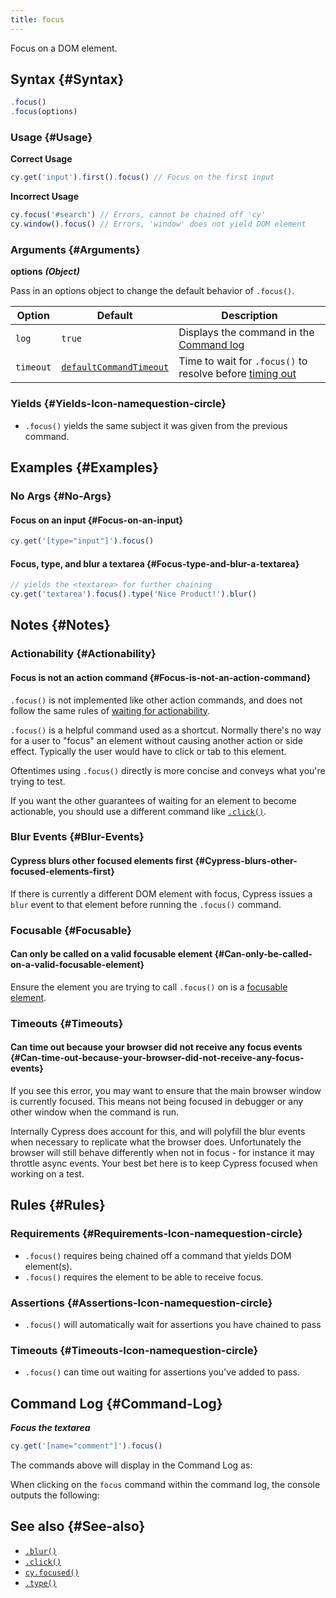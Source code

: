```yaml
---
title: focus
---
```


Focus on a DOM element.

## Syntax {#Syntax}

```javascript
.focus()
.focus(options)
```

### Usage {#Usage}

**<Icon name="check-circle" color="green" /> Correct Usage**

```javascript
cy.get('input').first().focus() // Focus on the first input
```

**<Icon name="exclamation-triangle" color="red" /> Incorrect Usage**

```javascript
cy.focus('#search') // Errors, cannot be chained off 'cy'
cy.window().focus() // Errors, 'window' does not yield DOM element
```

### Arguments {#Arguments}

**<Icon name="angle-right" /> options** **_(Object)_**

Pass in an options object to change the default behavior of `.focus()`.

| Option    | Default                                                              | Description                                                                              |
| --------- | -------------------------------------------------------------------- | ---------------------------------------------------------------------------------------- |
| `log`     | `true`                                                               | Displays the command in the [Command log](/guides/core-concepts/cypress-app#Command-Log) |
| `timeout` | [`defaultCommandTimeout`](/guides/references/configuration#Timeouts) | Time to wait for `.focus()` to resolve before [timing out](#Timeouts)                    |

### Yields [<Icon name="question-circle"/>](/guides/core-concepts/introduction-to-cypress#Subject-Management) {#Yields-Icon-namequestion-circle}

- `.focus()` yields the same subject it was given from the previous
command.

## Examples {#Examples}

### No Args {#No-Args}

#### Focus on an input {#Focus-on-an-input}

```javascript
cy.get('[type="input"]').focus()
```

#### Focus, type, and blur a textarea {#Focus-type-and-blur-a-textarea}

```javascript
// yields the <textarea> for further chaining
cy.get('textarea').focus().type('Nice Product!').blur()
```

## Notes {#Notes}

### Actionability {#Actionability}

#### Focus is not an action command {#Focus-is-not-an-action-command}

`.focus()` is not implemented like other action commands, and does not follow
the same rules of
[waiting for actionability](/guides/core-concepts/interacting-with-elements).

`.focus()` is a helpful command used as a shortcut. Normally there's no way for
a user to "focus" an element without causing another action or side effect.
Typically the user would have to click or tab to this element.

Oftentimes using `.focus()` directly is more concise and conveys what you're
trying to test.

If you want the other guarantees of waiting for an element to become actionable,
you should use a different command like [`.click()`](/api/commands/click).

### Blur Events {#Blur-Events}

#### Cypress blurs other focused elements first {#Cypress-blurs-other-focused-elements-first}

If there is currently a different DOM element with focus, Cypress issues a
`blur` event to that element before running the `.focus()` command.

### Focusable {#Focusable}

#### Can only be called on a valid focusable element {#Can-only-be-called-on-a-valid-focusable-element}

Ensure the element you are trying to call `.focus()` on is a
[focusable element](https://www.w3.org/TR/html5/editing.html#focusable).

### Timeouts {#Timeouts}

#### Can time out because your browser did not receive any focus events {#Can-time-out-because-your-browser-did-not-receive-any-focus-events}

If you see this error, you may want to ensure that the main browser window is
currently focused. This means not being focused in debugger or any other window
when the command is run.

Internally Cypress does account for this, and will polyfill the blur events when
necessary to replicate what the browser does. Unfortunately the browser will
still behave differently when not in focus - for instance it may throttle async
events. Your best bet here is to keep Cypress focused when working on a test.

## Rules {#Rules}

### Requirements [<Icon name="question-circle"/>](/guides/core-concepts/introduction-to-cypress#Chains-of-Commands) {#Requirements-Icon-namequestion-circle}

- `.focus()` requires being chained off a command that yields DOM
element(s).</li><li>`.focus()` requires the element to be able to receive
focus.

### Assertions [<Icon name="question-circle"/>](/guides/core-concepts/introduction-to-cypress#Assertions) {#Assertions-Icon-namequestion-circle}

- `.focus()` will automatically wait for assertions you have chained to
pass

### Timeouts [<Icon name="question-circle"/>](/guides/core-concepts/introduction-to-cypress#Timeouts) {#Timeouts-Icon-namequestion-circle}

- `.focus()` can time out waiting for assertions you've added to
pass.

## Command Log {#Command-Log}

**_Focus the textarea_**

```javascript
cy.get('[name="comment"]').focus()
```

The commands above will display in the Command Log as:

<DocsImage src="/img/api/focus/get-input-then-focus.png" alt="Command Log focus" ></DocsImage>

When clicking on the `focus` command within the command log, the console outputs
the following:

<DocsImage src="/img/api/focus/console-log-textarea-that-was-focused-on.png" alt="console.log focus" ></DocsImage>

## See also {#See-also}

- [`.blur()`](/api/commands/blur)
- [`.click()`](/api/commands/click)
- [`cy.focused()`](/api/commands/focused)
- [`.type()`](/api/commands/type)

